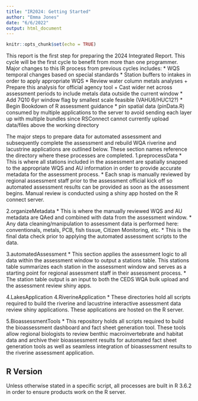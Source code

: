 ```yaml
---
title: "IR2024: Getting Started"
author: "Emma Jones"
date: "6/6/2022"
output: html_document
---
```


```r
knitr::opts_chunk$set(echo = TRUE)
```


This report is the first step for preparing the 2024 Integrated Report. This cycle will be the first cycle to benefit from more than one programmer. Major changes to this IR process from previous cycles includes:
* WQS temporal changes based on special standards
* Station buffers to intakes in order to apply appropriate WQS
* Review water column metals analyses
    + Prepare this analysis for official agency tool
    + Cast wider net across assessment periods to include metals data outside the current window
* Add 7Q10 6yr window flag by smallest scale feasible (VAHU6/HUC12?)
* Begin Bookdown of R assessment guidance
* pin spatial data (pinData.R) consumed by multiple applications to the server to avoid sending each layer up with multiple bundles since RSConnect cannot currently upload data/files above the working directory

The major steps to prepare data for automated assessment and subsequently complete the assessment and rebuild WQA riverine and lacustrine applications are outlined below. These section names reference the directory where these processes are completed.
1.preprocessData
* This is where all stations included in the assessment are spatially snapped to the appropriate WQS and AU information in order to provide accurate metadata for the assessment process.
* Each snap is manually reviewed by regional assessment staff prior to the assessment official kick off so automated assessment results can be provided as soon as the assessment begins. Manual review is conducted using a shiny app hosted on the R connect server. 

2.organizeMetadata
* This is where the manually reviewed WQS and AU metadata are QAed and combined with data from the assessment window. 
* Any data cleaning/manipulation to assessment data is performed here: conventionals, metals, PCB, fish tissue, Citizen Monitoring, etc.
* This is the final data check prior to applying the automated assessment scripts to the data.

3.automatedAssessment
* This section applies the assessment logic to all data within the assessment window to output a stations table. This stations table summarizes each station in the assessment window and serves as a starting point for regional assessment staff in their assessment process. 
* The station table output is an input to both the CEDS WQA bulk upload and the assessment review shiny apps.

4.LakesApplication
4.RiverineApplication
* These directories hold all scripts required to build the riverine and lacustrine interactive assessment data review shiny applications. These applications are hosted on the R server.

5.BioassessmentTools
* This repository holds all scripts required to build the bioassessment dashboard and fact sheet generation tool. These tools allow regional biologists to review benthic macroinvertebrate and habitat data and archive their bioassessment results for automated fact sheet generation tools as well as seamless integration of bioassessment results to the riverine assessment application.

## R Version
Unless otherwise stated in a specific script, all processes are built in R 3.6.2 in order to ensure products work on the R server.